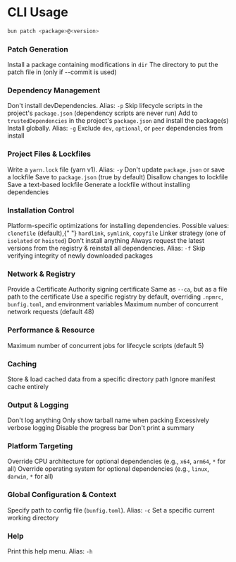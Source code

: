 # CLI Usage

```bash
bun patch <package>@<version>
```

### Patch Generation

<ParamField path="--commit" type="boolean">
  Install a package containing modifications in <code>dir</code>
</ParamField>

<ParamField path="--patches-dir" type="string">
  The directory to put the patch file in (only if --commit is used)
</ParamField>

### Dependency Management

<ParamField path="--production" type="boolean">
  Don't install devDependencies. Alias: <code>-p</code>
</ParamField>

<ParamField path="--ignore-scripts" type="boolean">
  Skip lifecycle scripts in the project's <code>package.json</code> (dependency scripts are never run)
</ParamField>

<ParamField path="--trust" type="boolean">
  Add to <code>trustedDependencies</code> in the project's <code>package.json</code> and install the package(s)
</ParamField>

<ParamField path="--global" type="boolean">
  Install globally. Alias: <code>-g</code>
</ParamField>

<ParamField path="--omit" type="string">
  Exclude <code>dev</code>, <code>optional</code>, or <code>peer</code> dependencies from install
</ParamField>

### Project Files &amp; Lockfiles

<ParamField path="--yarn" type="boolean">
  Write a <code>yarn.lock</code> file (yarn v1). Alias: <code>-y</code>
</ParamField>

<ParamField path="--no-save" type="boolean">
  Don't update <code>package.json</code> or save a lockfile
</ParamField>

<ParamField path="--save" type="boolean" default="true">
  Save to <code>package.json</code> (true by default)
</ParamField>

<ParamField path="--frozen-lockfile" type="boolean">
  Disallow changes to lockfile
</ParamField>

<ParamField path="--save-text-lockfile" type="boolean">
  Save a text-based lockfile
</ParamField>

<ParamField path="--lockfile-only" type="boolean">
  Generate a lockfile without installing dependencies
</ParamField>

### Installation Control

<ParamField path="--backend" type="string" default="clonefile">
  Platform-specific optimizations for installing dependencies. Possible values: <code>clonefile</code> (default),{" "}
  <code>hardlink</code>, <code>symlink</code>, <code>copyfile</code>
</ParamField>

<ParamField path="--linker" type="string">
  Linker strategy (one of <code>isolated</code> or <code>hoisted</code>)
</ParamField>

<ParamField path="--dry-run" type="boolean">
  Don't install anything
</ParamField>

<ParamField path="--force" type="boolean">
  Always request the latest versions from the registry &amp; reinstall all dependencies. Alias: <code>-f</code>
</ParamField>

<ParamField path="--no-verify" type="boolean">
  Skip verifying integrity of newly downloaded packages
</ParamField>

### Network &amp; Registry

<ParamField path="--ca" type="string">
  Provide a Certificate Authority signing certificate
</ParamField>

<ParamField path="--cafile" type="string">
  Same as <code>--ca</code>, but as a file path to the certificate
</ParamField>

<ParamField path="--registry" type="string">
  Use a specific registry by default, overriding <code>.npmrc</code>, <code>bunfig.toml</code>, and environment
  variables
</ParamField>

<ParamField path="--network-concurrency" type="number" default="48">
  Maximum number of concurrent network requests (default 48)
</ParamField>

### Performance &amp; Resource

<ParamField path="--concurrent-scripts" type="number" default="5">
  Maximum number of concurrent jobs for lifecycle scripts (default 5)
</ParamField>

### Caching

<ParamField path="--cache-dir" type="string">
  Store &amp; load cached data from a specific directory path
</ParamField>

<ParamField path="--no-cache" type="boolean">
  Ignore manifest cache entirely
</ParamField>

### Output &amp; Logging

<ParamField path="--silent" type="boolean">
  Don't log anything
</ParamField>

<ParamField path="--quiet" type="boolean">
  Only show tarball name when packing
</ParamField>

<ParamField path="--verbose" type="boolean">
  Excessively verbose logging
</ParamField>

<ParamField path="--no-progress" type="boolean">
  Disable the progress bar
</ParamField>

<ParamField path="--no-summary" type="boolean">
  Don't print a summary
</ParamField>

### Platform Targeting

<ParamField path="--cpu" type="string">
  Override CPU architecture for optional dependencies (e.g., <code>x64</code>, <code>arm64</code>, <code>*</code> for
  all)
</ParamField>

<ParamField path="--os" type="string">
  Override operating system for optional dependencies (e.g., <code>linux</code>, <code>darwin</code>, <code>*</code> for
  all)
</ParamField>

### Global Configuration &amp; Context

<ParamField path="--config" type="string">
  Specify path to config file (<code>bunfig.toml</code>). Alias: <code>-c</code>
</ParamField>

<ParamField path="--cwd" type="string">
  Set a specific current working directory
</ParamField>

### Help

<ParamField path="--help" type="boolean">
  Print this help menu. Alias: <code>-h</code>
</ParamField>
